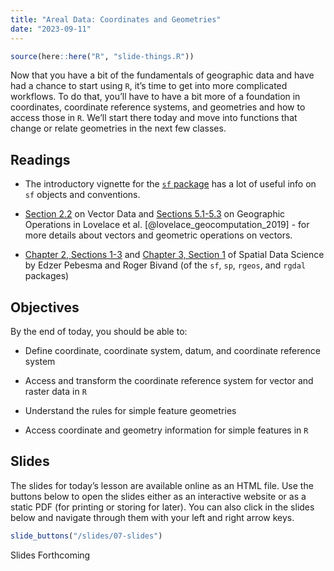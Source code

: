 ```yaml
---
title: "Areal Data: Coordinates and Geometries"
date: "2023-09-11"
---
```


```r
source(here::here("R", "slide-things.R"))

```

Now that you have a bit of the fundamentals of geographic data and have had a chance to start using `R`, it's time to get into more complicated workflows. To do that, you'll have to have a bit more of a foundation in coordinates, coordinate reference systems, and geometries and how to access those in `R`. We'll start there today and move into functions that change or relate geometries in the next few classes.

## Readings
- <i class="fas fa-external-link-square-alt"></i> The introductory vignette for the [`sf` package](https://r-spatial.github.io/sf/articles/sf1.html) has a lot of useful info on `sf` objects and conventions.

- <i class="fas fa-book"></i> [Section 2.2](https://geocompr.robinlovelace.net/spatial-class.html) on Vector Data and [Sections 5.1-5.3](https://geocompr.robinlovelace.net/geometric-operations.html) on Geographic Operations in Lovelace et al. [@lovelace_geocomputation_2019] - for more details about vectors and geometric operations on vectors.

- <i class="fas fa-external-link-square-alt"></i> [Chapter 2, Sections 1-3](https://r-spatial.org/book/02-Spaces.html) and [Chapter 3, Section 1](https://r-spatial.org/book/03-Geometries.html) of Spatial Data Science by Edzer Pebesma and Roger Bivand (of the `sf`, `sp`, `rgeos`, and `rgdal` packages)

## Objectives

By the end of today, you should be able to: 

* Define coordinate, coordinate system, datum, and coordinate reference system

* Access and transform the coordinate reference system for vector and raster data in `R`

* Understand the rules for simple feature geometries

* Access coordinate and geometry information for simple features in `R`


## Slides
The slides for today's lesson are available online as an HTML file. Use the buttons below to open the slides either as an interactive website or as a static PDF (for printing or storing for later). You can also click in the slides below and navigate through them with your left and right arrow keys.

```r
slide_buttons("/slides/07-slides")
```

Slides Forthcoming
